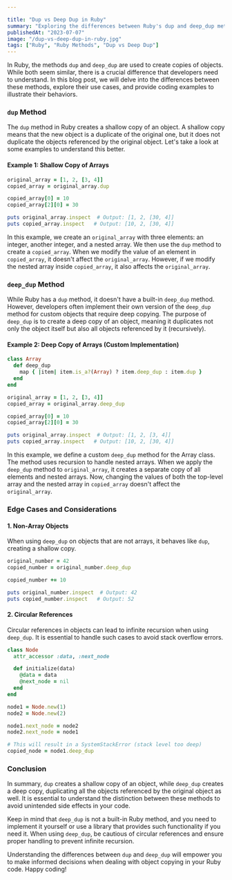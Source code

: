 ```yaml
---

title: "Dup vs Deep Dup in Ruby"
summary: "Exploring the differences between Ruby's dup and deep_dup methods for object copying."
publishedAt: "2023-07-07"
image: "/dup-vs-deep-dup-in-ruby.jpg"
tags: ["Ruby", "Ruby Methods", "Dup vs Deep Dup"]
---
```


In Ruby, the methods `dup` and `deep_dup` are used to create copies of objects. While both seem similar, there is a crucial difference that developers need to understand. In this blog post, we will delve into the differences between these methods, explore their use cases, and provide coding examples to illustrate their behaviors.

### `dup` Method

The `dup` method in Ruby creates a shallow copy of an object. A shallow copy means that the new object is a duplicate of the original one, but it does not duplicate the objects referenced by the original object. Let's take a look at some examples to understand this better.

#### Example 1: Shallow Copy of Arrays

```ruby
original_array = [1, 2, [3, 4]]
copied_array = original_array.dup

copied_array[0] = 10
copied_array[2][0] = 30

puts original_array.inspect  # Output: [1, 2, [30, 4]]
puts copied_array.inspect   # Output: [10, 2, [30, 4]]
```

In this example, we create an `original_array` with three elements: an integer, another integer, and a nested array. We then use the `dup` method to create a `copied_array`. When we modify the value of an element in `copied_array`, it doesn't affect the `original_array`. However, if we modify the nested array inside `copied_array`, it also affects the `original_array`.

### `deep_dup` Method

While Ruby has a `dup` method, it doesn't have a built-in `deep_dup` method. However, developers often implement their own version of the `deep_dup` method for custom objects that require deep copying. The purpose of `deep_dup` is to create a deep copy of an object, meaning it duplicates not only the object itself but also all objects referenced by it (recursively).

#### Example 2: Deep Copy of Arrays (Custom Implementation)

```ruby
class Array
  def deep_dup
    map { |item| item.is_a?(Array) ? item.deep_dup : item.dup }
  end
end

original_array = [1, 2, [3, 4]]
copied_array = original_array.deep_dup

copied_array[0] = 10
copied_array[2][0] = 30

puts original_array.inspect  # Output: [1, 2, [3, 4]]
puts copied_array.inspect   # Output: [10, 2, [30, 4]]
```

In this example, we define a custom `deep_dup` method for the Array class. The method uses recursion to handle nested arrays. When we apply the `deep_dup` method to `original_array`, it creates a separate copy of all elements and nested arrays. Now, changing the values of both the top-level array and the nested array in `copied_array` doesn't affect the `original_array`.

### Edge Cases and Considerations

#### 1. Non-Array Objects

When using `deep_dup` on objects that are not arrays, it behaves like `dup`, creating a shallow copy.

```ruby
original_number = 42
copied_number = original_number.deep_dup

copied_number += 10

puts original_number.inspect  # Output: 42
puts copied_number.inspect   # Output: 52
```

#### 2. Circular References

Circular references in objects can lead to infinite recursion when using `deep_dup`. It is essential to handle such cases to avoid stack overflow errors.

```ruby
class Node
  attr_accessor :data, :next_node

  def initialize(data)
    @data = data
    @next_node = nil
  end
end

node1 = Node.new(1)
node2 = Node.new(2)

node1.next_node = node2
node2.next_node = node1

# This will result in a SystemStackError (stack level too deep)
copied_node = node1.deep_dup
```

### Conclusion

In summary, `dup` creates a shallow copy of an object, while `deep_dup` creates a deep copy, duplicating all the objects referenced by the original object as well. It is essential to understand the distinction between these methods to avoid unintended side effects in your code.

Keep in mind that `deep_dup` is not a built-in Ruby method, and you need to implement it yourself or use a library that provides such functionality if you need it. When using `deep_dup`, be cautious of circular references and ensure proper handling to prevent infinite recursion.

Understanding the differences between `dup` and `deep_dup` will empower you to make informed decisions when dealing with object copying in your Ruby code. Happy coding!
